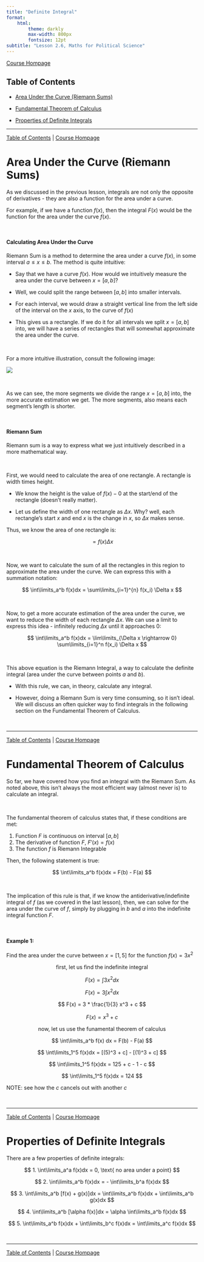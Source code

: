 ```yaml
---
title: "Definite Integral"
format:
    html:
        theme: darkly
        max-width: 800px
        fontsize: 12pt
subtitle: "Lesson 2.6, Maths for Political Science"
---
```


[Course Hompage](https://politicalscience.github.io/math)

## Table of Contents {#contents}

-   [Area Under the Curve (Riemann Sums)](#area)

-   [Fundamental Theorem of Calculus](#theorem)

-   [Properties of Definite Integrals](#properties)

------------------------------------------------------------------------

[Table of Contents](#contents) \| [Course Hompage](https://politicalscience.github.io/math)

# Area Under the Curve (Riemann Sums) {#area}

As we discussed in the previous lesson, integrals are not only the opposite of derivatives - they are also a function for the area under a curve.

For example, if we have a function $f(x)$, then the integral $F(x)$ would be the function for the area under the curve $f(x)$.

<br />

#### Calculating Area Under the Curve

Riemann Sum is a method to determine the area under a curve $f(x)$, in some interval $a ≤ x ≤ b$. The method is quite intuitive:

-   Say that we have a curve $f(x)$. How would we intuitively measure the area under the curve between $x=[a,b]$?

-   Well, we could split the range between $[a,b]$ into smaller intervals.

-   For each interval, we would draw a straight vertical line from the left side of the interval on the $x$ axis, to the curve of $f(x)$

-   This gives us a rectangle. If we do it for all intervals we split $x=[a,b]$ into, we will have a series of rectangles that will somewhat approximate the area under the curve.

<br />

For a more intuitive illustration, consult the following image:

![](riemann-sum.png)

<br />

As we can see, the more segments we divide the range $x=[a,b]$ into, the more accurate estimation we get. The more segments, also means each segment's length is shorter.

<br />

#### Riemann Sum

Riemann sum is a way to express what we just intuitively described in a more mathematical way.

<br />

First, we would need to calculate the area of one rectangle. A rectangle is width times height.

-   We know the height is the value of $f(x)-0$ at the start/end of the rectangle (doesn't really matter).

-   Let us define the width of one rectangle as $\Delta x$. Why? well, each rectangle's start $x$ and end $x$ is the change in $x$, so $\Delta x$ makes sense.

Thus, we know the area of one rectangle is:

$$
=f(x) \Delta x
$$

<br />

Now, we want to calculate the sum of all the rectangles in this region to approximate the area under the curve. We can express this with a summation notation:

$$
\int\limits_a^b f(x)dx = \sum\limits_{i=1}^{n} f(x_i) \Delta x
$$

<br />

Now, to get a more accurate estimation of the area under the curve, we want to reduce the width of each rectangle $\Delta x$. We can use a limit to express this idea - infinitely reducing $\Delta x$ until it approaches 0:

$$
\int\limits_a^b f(x)dx = \lim\limits_{\Delta x \rightarrow 0} \sum\limits_{i=1}^n f(x_i) \Delta x
$$

<br />

This above equation is the Riemann Integral, a way to calculate the definite integral (area under the curve between points $a$ and $b$).

-   With this rule, we can, in theory, calculate any integral.

-   However, doing a Riemann Sum is very time consuming, so it isn't ideal. We will discuss an often quicker way to find integrals in the following section on the Fundamental Theorem of Calculus.

<br />

------------------------------------------------------------------------

[Table of Contents](#contents) \| [Course Hompage](https://politicalscience.github.io/math)

# Fundamental Theorem of Calculus {#theorem}

So far, we have covered how you find an integral with the Riemann Sum. As noted above, this isn't always the most efficient way (almost never is) to calculate an integral.

<br />

The fundamental theorem of calculus states that, if these conditions are met:

1.  Function $F$ is continuous on interval $[a, b]$
2.  The derivative of function $F$, $F'(x) = f(x)$
3.  The function $f$ is Riemann Integrable

Then, the following statement is true:

$$
\int\limits_a^b f(x)dx = F(b) - F(a)
$$

<br />

The implication of this rule is that, if we know the antiderivative/indefinite integral of $f$ (as we covered in the last lesson), then, we can solve for the area under the curve of $f$, simply by plugging in $b$ and $a$ into the indefinite integral function $F$.

<br />

#### Example 1:

Find the area under the curve between $x = [1,5]$ for the function $f(x) = 3x^2$

$$
\text{first, let us find the indefinite integral}
$$

$$
F(x) = \int 3x^2 dx
$$

$$
F(x) = 3 \int x^2dx
$$

$$
F(x) = 3 * \frac{1}{3} x^3 + c
$$

$$
F(x) = x^3 + c
$$

$$
\text{now, let us use the funamental theorem of calculus}
$$

$$
\int\limits_a^b f(x) dx = F(b) - F(a)
$$

$$
\int\limits_1^5 f(x)dx = [(5)^3 + c] - [(1)^3 + c]
$$

$$
\int\limits_1^5 f(x)dx = 125 + c - 1 - c
$$

$$
\int\limits_1^5 f(x)dx = 124
$$

NOTE: see how the $c$ cancels out with another $c$

<br />

------------------------------------------------------------------------

[Table of Contents](#contents) \| [Course Hompage](https://politicalscience.github.io/math)

# Properties of Definite Integrals {#properties}

There are a few properties of definite integrals:

$$
1. \int\limits_a^a f(x)dx = 0, \text{ no area under a point}
$$

$$
2. \int\limits_a^b f(x)dx = - \int\limits_b^a f(x)dx
$$

$$
3. \int\limits_a^b [f(x) + g(x)]dx = \int\limits_a^b f(x)dx + \int\limits_a^b g(x)dx
$$

$$
4. \int\limits_a^b [\alpha f(x)]dx = \alpha \int\limits_a^b f(x)dx
$$

$$
5. \int\limits_a^b f(x)dx + \int\limits_b^c f(x)dx = \int\limits_a^c f(x)dx
$$

<br />

------------------------------------------------------------------------

[Table of Contents](#contents) \| [Course Hompage](https://politicalscience.github.io/math)
